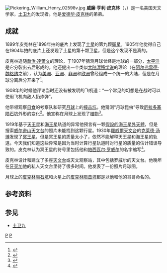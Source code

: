 {{Otheruses|皮克林|subject=美国天文学家威廉·亨利·皮克林|other=名为“皮克林”的其他人物}}
[[File:Pickering_William_Henry_02598v.jpg|thumb]]
'''威廉·亨利·皮克林'''（{{lang|en|'''William Henry Pickering'''}}，{{bd|1858年|2月15日|1938年|1月17日|catIdx=P}}）是一名美国天文学家，[[土卫九|土卫九]]的发现者。他是[[爱德华·皮克林|爱德华·皮克林]]的弟弟。

==成就==
1899年皮克林在1898年拍的底片上发现了[[土星|土星]]的第九颗[[衛星_(天體)|衛星]]。1905年他觉得自己在1904年拍的底片上还发现了土星的第十颗卫星，但是这个发现不是真的。

皮克林追随[[喬治·達爾文|喬治·達爾文]]的理论，于1907年猜测月球曾经是地球的一部分，[[太平洋|太平洋]]是它分裂出去后形成的。他还提出一个类似[[大陆漂移学说|大陆漂移学说]]的理论（在[[阿尔弗雷德·魏格纳|阿尔弗雷德·魏格纳]]之前），认为[[美洲|美洲]]、[[亚洲|亚洲]]、[[非洲|非洲]]和[[欧洲|欧洲]]曾经组成一个统一的大陆，但是在月球分离后分开来了<ref>{{Cite journal  | author=Pickering, W.H| title = [http://adsabs.harvard.edu/abs/1907PA.....15..274P The Place of Origin of the Moon - The Volcani Problems] | journal= Popular Astronomy | pages=274–287| year=1907  | postscript=}}</ref>。

1908年的时候他评论当时还没有被发明的飞机道：“一个常见的幻想是在战时可以使用飞机向敌人扔炸弹”。

他带领观察[[日食|日食]]的考察队和研究[[月球|月球]]上的[[撞击坑|撞击坑]]。他猜测“月球昆虫”导致[[厄拉多塞陨石坑|厄拉多塞陨石坑]]外形的变化<ref>{{Cite web |url=http://www.blackwellpublishing.com/products/journals/aag/aag_December00/aag632.htm |title=AAG: Reviews 12-2000 |access-date=2010-12-03 |archive-date=2011-05-15 |archive-url=https://web.archive.org/web/20110515024844/http://www.blackwellpublishing.com/products/journals/aag/aag_December00/aag632.htm |dead-url=yes }}</ref>。他宣称在月球上发现了[[植物|植物]]<ref>{{cite news | url=http://query.nytimes.com/mem/archive-free/pdf?res=9B05E0D81439E133A2575AC0A9669D946095D6CF | work=The New York Times | title=SAYS 2 CROPS A DAY GROW ON THE MOON; Prof. Pickering Is Convinced Markings Are Caused by Vegetation in the Craters.FIELD PATTERNS TRACEDCriticises Astronomers for Assuming Life There Is Impossible--Easier to Study Than Mars. May Be Life in Low Form. Same Old Argument. The Southeastern Field. Arguing Like a Fish | date=1921-10-09 | accessdate=2010-12-03 | archive-date=2016-03-07 | archive-url=https://web.archive.org/web/20160307040140/http://query.nytimes.com/mem/archive-free/pdf?res=9B05E0D81439E133A2575AC0A9669D946095D6CF | dead-url=no }}</ref>。

1919年基于[[天王星|天王星]]和[[海王星|海王星]]轨道的异常他预言有一颗[[假設的海王星外天體|假設的海王星外天體]]，但是搜索[[威尔逊山天文台|威尔逊山天文台]]的照片未能找到这颗行星。1930年[[羅威爾天文台|羅威爾天文台]]的[[克莱德·汤博|克莱德·汤博]]发现了[[冥王星|冥王星]]，但是冥王星的质量太小了，依然不能解释天王星和海王星的轨道。今天我们知道这些异常是因为当时计算行星轨道时对行星的质量的估计错误导致的。皮克林认为冥王星的符号里包括他和[[帕西瓦尔·罗威尔|帕西瓦尔·罗威尔]]的名字缩写<ref>{{cite journal|title= The discovery of Pluto|author = Pickering W. H. |journal = Monthly Notices of the Royal Astronomical Society |volume =91 |issue =1 |pages = 0812–0817|year= 1930|url = http://adsabs.harvard.edu/abs/1931MNRAS..91..812P}}</ref>。

皮克林设计和建立了多座[[天文台|天文台]]或天文观察站，其中包括罗威尔的天文台。他晚年在[[牙买加|牙买加]]他的私人天文台里待了很多时间。他发表了一份照片月球图。

月球上的[[皮克林陨石坑|皮克林陨石坑]]和火星上的[[皮克林陨击坑|皮克林陨击坑]]都是以他和他的哥哥命名的。

==参考资料==
<references />

== 参见 ==
* [[土卫九|土卫九]]

{{Authority control}}
[[Category:美国天文学家|P]]
[[Category:衛星發現者|P]]